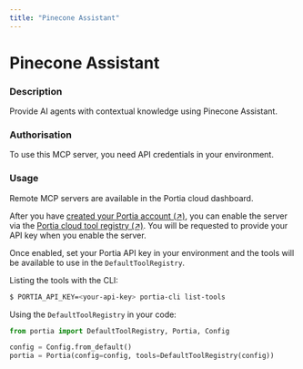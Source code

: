 ```yaml
---
title: "Pinecone Assistant"
---
```

<!-- WARNING: This file is auto-generated by generate_tool_docs.py. Do not edit manually. -->


# Pinecone Assistant

### Description

Provide AI agents with contextual knowledge using Pinecone Assistant.

### Authorisation

To use this MCP server, you need API credentials in your environment.

### Usage

Remote MCP servers are available in the Portia cloud dashboard.

After you have [created your Portia account (↗)](/setup-account), you can enable the server via the [Portia cloud tool registry (↗)](/cloud-tool-registry). You will be requested to provide your API key when you enable the server.

Once enabled, set your Portia API key in your environment and the tools will be available to use in the `DefaultToolRegistry`.

Listing the tools with the CLI:
```bash
$ PORTIA_API_KEY=<your-api-key> portia-cli list-tools
```

Using the `DefaultToolRegistry` in your code:
```python
from portia import DefaultToolRegistry, Portia, Config

config = Config.from_default()
portia = Portia(config=config, tools=DefaultToolRegistry(config))
```

